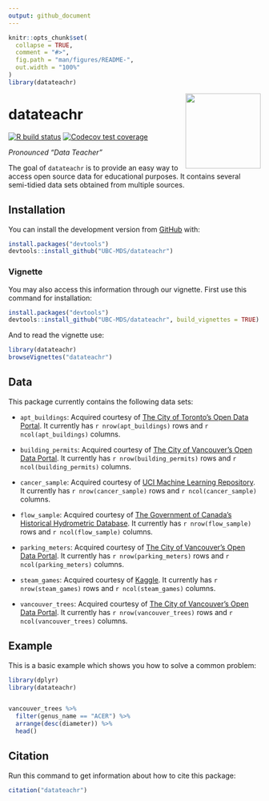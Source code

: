 ```yaml
---
output: github_document
---
```


```r
knitr::opts_chunk$set(
  collapse = TRUE,
  comment = "#>",
  fig.path = "man/figures/README-",
  out.width = "100%"
)
library(datateachr)
```

<img src="static/logo.png" width="150" align="right" />      

# datateachr

[![R build status](https://github.com/UBC-MDS/datateachr/workflows/R-CMD-check/badge.svg)](https://github.com/UBC-MDS/datateachr/actions)
[![Codecov test coverage](https://codecov.io/gh/UBC-MDS/datateachr/branch/master/graph/badge.svg)](https://codecov.io/gh/UBC-MDS/datateachr?branch=master)
<!-- badges: end -->



_Pronounced "Data Teacher"_

The goal of `datateachr` is to provide an easy way to access open source data for educational purposes. It contains several semi-tidied data sets obtained from multiple sources.

## Installation

You can install the development version from [GitHub](https://github.com/UBC-MDS/datateachr) with:

```r
install.packages("devtools")
devtools::install_github("UBC-MDS/datateachr")
```

### Vignette 
You may also access this information through our vignette. First use this command for installation: 

```r
install.packages("devtools")
devtools::install_github("UBC-MDS/datateachr", build_vignettes = TRUE)
```

And to read the vignette use: 

```r
library(datateachr)
browseVignettes("datateachr")
```

## Data

This package currently contains the following data sets:
  
  - `apt_buildings`: Acquired courtesy of [The City of Toronto's Open Data Portal](https://open.toronto.ca/). It currently has `r nrow(apt_buildings)` rows and `r ncol(apt_buildings)` columns.
  
  - `building_permits`: Acquired courtesy of [The City of Vancouver's Open Data Portal](https://opendata.vancouver.ca/pages/home/). It currently has `r nrow(building_permits)` rows and `r ncol(building_permits)` columns.
  
  - `cancer_sample`: Acquired courtesy of [UCI Machine Learning Repository](https://archive.ics.uci.edu/ml/index.php). It currently has `r nrow(cancer_sample)` rows and `r ncol(cancer_sample)` columns.
  
  - `flow_sample`: Acquired courtesy of [The Government of Canada's Historical Hydrometric Database](https://wateroffice.ec.gc.ca/mainmenu/historical_data_index_e.html). It currently has `r nrow(flow_sample)` rows and `r ncol(flow_sample)` columns.
  
  - `parking_meters`: Acquired courtesy of [The City of Vancouver's Open Data Portal](https://opendata.vancouver.ca/pages/home/). It currently has `r nrow(parking_meters)` rows  and `r ncol(parking_meters)` columns.
  
  - `steam_games`: Acquired courtesy of [Kaggle](https://www.kaggle.com/trolukovich/steam-games-complete-dataset). It currently has `r nrow(steam_games)` rows and `r ncol(steam_games)` columns.
  
  - `vancouver_trees`: Acquired courtesy of [The City of Vancouver's Open Data Portal](https://opendata.vancouver.ca/pages/home/). It currently has `r nrow(vancouver_trees)` rows and `r ncol(vancouver_trees)` columns.

 
## Example

This is a basic example which shows you how to solve a common problem:

```r
library(dplyr)
library(datateachr)


vancouver_trees %>%
  filter(genus_name == "ACER") %>% 
  arrange(desc(diameter)) %>%
  head()
```


## Citation

Run this command to get information about how to cite this package:

```r
citation("datateachr")
```
